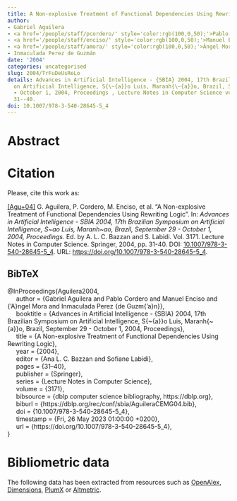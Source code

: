 ```yaml
---
title: A Non-explosive Treatment of Functional Dependencies Using Rewriting Logic
author:
- Gabriel Aguilera
- <a href='/people/staff/pcordero/' style='color:rgb(100,0,50);'>Pablo Cordero</a>
- <a href='/people/staff/enciso/' style='color:rgb(100,0,50);'>Manuel Enciso</a>
- <a href='/people/staff/amora/' style='color:rgb(100,0,50);'>Ángel Mora</a>
- Inmaculada Perez de Guzmán
date: '2004'
categories: uncategorised
slug: 2004/TrFuDeUsReLo
details: Advances in Artificial Intelligence - {SBIA} 2004, 17th Brazilian Symposium
  on Artificial Intelligence, S{\~{a}}o Luis, Maranh{\~{a}}o, Brazil, September 29
  - October 1, 2004, Proceedings , Lecture Notes in Computer Science vol. 3171, pages
  31--40.
doi: 10.1007/978-3-540-28645-5_4
---
```




# Abstract










# Citation
Please, cite this work as:


<a name=bib-Aguilera2004></a>[[Agu+04]](#cite-Aguilera2004) G. Aguilera, P. Cordero, M. Enciso, et al. “A Non-explosive Treatment of Functional Dependencies Using Rewriting Logic”. In: _Advances in Artificial Intelligence - SBIA 2004, 17th Brazilian Symposium on Artificial Intelligence, S~ao Luis, Maranh~ao, Brazil, September 29 - October 1, 2004, Proceedings_. Ed. by A. L. C. Bazzan and S. Labidi. Vol. 3171. Lecture Notes in Computer Science. Springer, 2004, pp. 31-40. DOI: [10.1007/978-3-540-28645-5\_4](https://doi.org/10.1007%2F978-3-540-28645-5%5C_4). URL: [https://doi.org/10.1007/978-3-540-28645-5\_4](https://doi.org/10.1007/978-3-540-28645-5\_4).

::: {.callout-note appearance="minimal" collapse=true}

## BibTeX

@InProceedings{Aguilera2004,<br>&nbsp;&nbsp;&nbsp;&nbsp;  author = {Gabriel Aguilera and Pablo Cordero and Manuel Enciso and {\a'A}ngel Mora and Inmaculada Perez {de Guzm{\a'a}n}},<br>&nbsp;&nbsp;&nbsp;&nbsp;  booktitle = {Advances in Artificial Intelligence - {SBIA} 2004, 17th Brazilian Symposium on Artificial Intelligence, S{\~{a}}o Luis, Maranh{\~{a}}o, Brazil, September 29 - October 1, 2004, Proceedings},<br>&nbsp;&nbsp;&nbsp;&nbsp;  title = {A Non-explosive Treatment of Functional Dependencies Using Rewriting Logic},<br>&nbsp;&nbsp;&nbsp;&nbsp;  year = {2004},<br>&nbsp;&nbsp;&nbsp;&nbsp;  editor = {Ana L. C. Bazzan and Sofiane Labidi},<br>&nbsp;&nbsp;&nbsp;&nbsp;  pages = {31--40},<br>&nbsp;&nbsp;&nbsp;&nbsp;  publisher = {Springer},<br>&nbsp;&nbsp;&nbsp;&nbsp;  series = {Lecture Notes in Computer Science},<br>&nbsp;&nbsp;&nbsp;&nbsp;  volume = {3171},<br>&nbsp;&nbsp;&nbsp;&nbsp;  bibsource = {dblp computer science bibliography, https://dblp.org},<br>&nbsp;&nbsp;&nbsp;&nbsp;  biburl = {https://dblp.org/rec/conf/sbia/AguileraCEMG04.bib},<br>&nbsp;&nbsp;&nbsp;&nbsp;  doi = {10.1007/978-3-540-28645-5\_4},<br>&nbsp;&nbsp;&nbsp;&nbsp;  timestamp = {Fri, 26 May 2023 01:00:00 +0200},<br>&nbsp;&nbsp;&nbsp;&nbsp;  url = {https://doi.org/10.1007/978-3-540-28645-5\_4},<br>}

:::



# Bibliometric data


The following data has been extracted from resources such as [OpenAlex](https://openalex.org/), [Dimensions](https://app.dimensions.ai/), [PlumX](https://www.elsevier.com/insights/metrics/plumx) or [Altmetric](https://www.altmetric.com/).

<div style="display: flex; justify-content: center; align-items: center; height: 100%;">
<span class="__dimensions_badge_embed__" data-doi="10.1007/978-3-540-28645-5_4" data-legend="always"></span></div><script async src="https://badge.dimensions.ai/badge.js" charset="utf-8"></script>

<div style="display: flex; justify-content: center; align-items: center; height: 100%;">
<a href="https://plu.mx/plum/a/?doi=10.1007/978-3-540-28645-5_4" class="plumx-details" data-site="plum" data-hide-when-empty="true">A Non-explosive Treatment of Functional Dependencies Using Rewriting Logic</a></div>

<div style="display: flex; justify-content: center; align-items: center; height: 100%;">
<script type="text/javascript" src="https://d1bxh8uas1mnw7.cloudfront.net/assets/embed.js"></script><div data-badge-type="medium-donut" class="altmetric-embed" data-badge-details="right" data-doi="10.1007/978-3-540-28645-5_4"></div></div>


## Cites

The following graph plots the number of cites received by this work from its publication, on a yearly basis.

```r
#| echo: false
#| results: asis
#| warning: false
#| message: false
source(here::here('scripts', 'manage_publications.R'))
df <- readRDS('citation_history.rds')
plot_citation_history(df)
```



## Papers citing this work

The following is a non-exhaustive list of papers that cite this work:


<a name=bib-Belohlavek_2012></a>[[1]](#cite-Belohlavek_2012) R. Belohlavek, P. Cordero, M. Enciso, et al. “An Efficient Reasoning Method for Dependencies over Similarity and Ordinal Data”. In: _Modeling Decisions for Artificial Intelligence_. Springer Berlin Heidelberg, 2012, p. 408–419. ISBN: 9783642346200. DOI: [10.1007/978-3-642-34620-0_36](https://doi.org/10.1007%2F978-3-642-34620-0_36). URL: [http://dx.doi.org/10.1007/978-3-642-34620-0_36](http://dx.doi.org/10.1007/978-3-642-34620-0_36).

<a name=bib-Cordero_2011></a>[[2]](#cite-Cordero_2011) P. Cordero, M. Enciso, A. Mora, et al. “An Efficient Algorithm for Reasoning about Fuzzy Functional Dependencies”. In: _Advances in Computational Intelligence_. Springer Berlin Heidelberg, 2011, p. 412–420. ISBN: 9783642214981. DOI: [10.1007/978-3-642-21498-1_52](https://doi.org/10.1007%2F978-3-642-21498-1_52). URL: [http://dx.doi.org/10.1007/978-3-642-21498-1_52](http://dx.doi.org/10.1007/978-3-642-21498-1_52).

<a name=bib-Cordero_2008></a>[[3]](#cite-Cordero_2008) P. Cordero, A. Mora, I. de Guzmán, et al. “Non-deterministic ideal operators: An adequate tool for formalization in Data Bases”. In: _Discrete Applied Mathematics_ 156.6 (Mar. 2008), p. 911–923. ISSN: 0166-218X. DOI: [10.1016/j.dam.2007.02.014](https://doi.org/10.1016%2Fj.dam.2007.02.014). URL: [http://dx.doi.org/10.1016/j.dam.2007.02.014](http://dx.doi.org/10.1016/j.dam.2007.02.014).

<a name=bib-Hamrouni_2012></a>[[4]](#cite-Hamrouni_2012) T. Hamrouni. “Key roles of closed sets and minimal generators in concise representations of frequent patterns”. In: _Intelligent Data Analysis_ 16.4 (Jul. 2012), p. 581–631. ISSN: 1088-467X. DOI: [10.3233/ida-2012-0540](https://doi.org/10.3233%2Fida-2012-0540). URL: [http://dx.doi.org/10.3233/ida-2012-0540](http://dx.doi.org/10.3233/ida-2012-0540).

<a name=bib-Mora_2006></a>[[5]](#cite-Mora_2006) A. Mora, G. Aguilera, M. Enciso, et al. “A new closure algorithm based in logic: SLFD-Closure versus classical closures.” In: _INTELIGENCIA ARTIFICIAL_ 10.31 (Dec. 2006). ISSN: 1137-3601. DOI: [10.4114/ia.v10i31.935](https://doi.org/10.4114%2Fia.v10i31.935). URL: [http://dx.doi.org/10.4114/ia.v10i31.935](http://dx.doi.org/10.4114/ia.v10i31.935).

<a name=bib-Mora_2012></a>[[6]](#cite-Mora_2012) A. Mora, P. Cordero, M. Enciso, et al. “Closure via functional dependence simplification”. In: _International Journal of Computer Mathematics_ 89.4 (Mar. 2012), p. 510–526. ISSN: 1029-0265. DOI: [10.1080/00207160.2011.644275](https://doi.org/10.1080%2F00207160.2011.644275). URL: [http://dx.doi.org/10.1080/00207160.2011.644275](http://dx.doi.org/10.1080/00207160.2011.644275).

<a name=bib-Urbanova_2014></a>[[7]](#cite-Urbanova_2014) L. Urbanova and V. Vychodil. “Derivation digraphs for dependencies in ordinal and similarity-based data”. In: _Information Sciences_ 268 (Jun. 2014), p. 381–396. ISSN: 0020-0255. DOI: [10.1016/j.ins.2013.12.046](https://doi.org/10.1016%2Fj.ins.2013.12.046). URL: [http://dx.doi.org/10.1016/j.ins.2013.12.046](http://dx.doi.org/10.1016/j.ins.2013.12.046).

